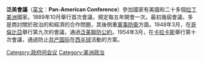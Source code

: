 '''泛美會議'''（[[英文|英文]]：'''Pan-American Conference'''）參加國家有美國和二十多個[[拉丁美洲|拉丁美洲]]國家。1889年10月舉行首次會議，規定每五年開會一次。最初幾屆會議，多是商討關於政治的和經濟的合作問題，其後側重[[軍事防衛|軍事防衛]]方面。1948年3月，在[[哥倫比亞|哥倫比亞]]舉行第九次的會議，通過[[泛美會議|泛美聯防公約]]。1954年3月，在[[卡拉卡斯|卡拉卡斯]]舉行第十次會議，通過防止[[共产国际|共产国际]]在[[西半球|西半球]]活動的方案。

[[Category:政府间会议|Category:政府间会议]]
[[Category:美洲政治|Category:美洲政治]]